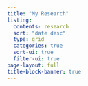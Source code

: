 ```yaml
---
title: "My Research"
listing:
  contents: research
  sort: "date desc"
  type: grid
  categories: true
  sort-ui: true
  filter-ui: true
page-layout: full
title-block-banner: true
---
```

